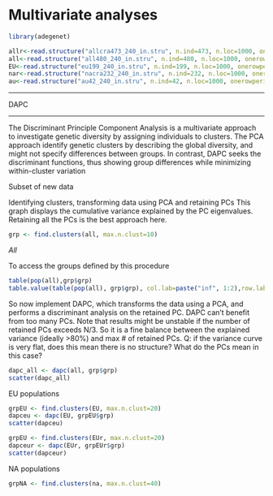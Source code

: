 Multivariate analyses
========================================================




```r
library(adegenet)

allr<-read.structure("allcra473_240_in.stru", n.ind=473, n.loc=1000, onerowperind=FALSE, col.lab=1, col.pop=2, row.marknames=1,NA.char="-9", pop=85, ask=FALSE, quiet=FALSE)
all<-read.structure("all480_240_in.stru", n.ind=480, n.loc=1000, onerowperind=FALSE, col.lab=1, col.pop=2, row.marknames=1,NA.char="-9", pop=87, ask=FALSE, quiet=FALSE)
EU<-read.structure("eu199_240_in.stru", n.ind=199, n.loc=1000, onerowperind=FALSE, col.lab=1, col.pop=2, row.marknames=1, NA.char="-9", pop=36, ask=FALSE, quiet=FALSE)
nar<-read.structure("nacra232_240_in.stru", n.ind=232, n.loc=1000, onerowperind=FALSE, col.lab=1, col.pop=2, row.marknames=1,NA.char="-9", pop=42, ask=FALSE, quiet=FALSE)
au<-read.structure("au42_240_in.stru", n.ind=42, n.loc=1000, onerowperind=FALSE, col.lab=1, col.pop=2, row.marknames=1,NA.char="-9", pop=7,  ask=FALSE, quiet=FALSE)
```


----

DAPC

---

The Discriminant Principle Component Analysis is a multivariate approach to investigate genetic diversity by assigning individuals to clusters. The PCA approach  identify genetic clusters by describing the global diversity, and might not specify differences between groups. In contrast, DAPC seeks the discriminant functions, thus showing group differences while minimizing within-cluster variation

Subset of new data 

Identifying clusters, transforming data using PCA and retaining PCs
This graph displays the cumulative variance explained by the PC eigenvalues. Retaining all the PCs is the best approach here.
```r
grp <- find.clusters(all, max.n.clust=10)
```

*All*

To access the groups defined by this procedure
```r
table(pop(all),grp$grp)
table.value(table(pop(all), grp$grp), col.lab=paste("inf", 1:2),row.lab=paste("ori", 1:87))
```

So now implement DAPC, which transforms the data using a PCA, and performs a discriminant analysis on the retained PC. DAPC can't benefit from too many PCs. Note that results might be unstable if the number of retained PCs exceeds N/3. So it is a fine balance between the explained variance (ideally >80%) and max # of retained PCs. 
Q: if the variance curve is very flat, does this mean there is no structure? What do the PCs mean in this case?
```r
dapc_all <- dapc(all, grp$grp)
scatter(dapc_all)
```

EU populations
```r
grpEU <- find.clusters(EU, max.n.clust=20)
dapceu <- dapc(EU, grpEU$grp)
scatter(dapceu)

grpEU <- find.clusters(EUr, max.n.clust=20)
dapceur <- dapc(EUr, grpEUr$grp)
scatter(dapceur)
```

NA populations
```r

                       
grpNA <- find.clusters(na, max.n.clust=40)
```


